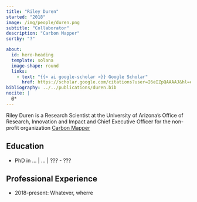 ---
title: "Riley Duren"
started: "2018"
image: /img/people/duren.png
subtitle: "Collaborator"
description: "Carbon Mapper"
sortby: "?"

about:
  id: hero-heading
  template: solana
  image-shape: round
  links:
    - text: "{{< ai google-scholar >}} Google Scholar"
      href: https://scholar.google.com/citations?user=I6eIZpQAAAAJ&hl=en 
bibliography: ../../publications/duren.bib
nocite: |
  @*
---

Riley Duren is a Research Scientist at the University of Arizona's Office of Research, Innovation and Impact and Chief Executive Officer for the non-profit organization [Carbon Mapper](https://carbonmapper.org/)

## Education

- [PhD in ...]{.fw-bold} | ... | ??? -  ???


## Professional Experience

- [2018-present:]{.fw-bold} Whatever, wherre
